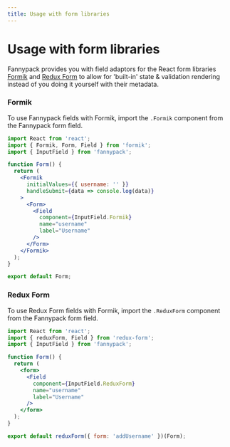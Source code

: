```yaml
---
title: Usage with form libraries
---
```


# Usage with form libraries

Fannypack provides you with field adaptors for the React form libraries [Formik]() and [Redux Form]() to allow for 'built-in' state & validation rendering instead of you doing it yourself with their metadata.

### Formik

To use Fannypack fields with Formik, import the `.Formik` component from the Fannypack form field.

```jsx
import React from 'react';
import { Formik, Form, Field } from 'formik';
import { InputField } from 'fannypack';

function Form() {
  return (
    <Formik
      initialValues={{ username: '' }}
      handleSubmit={data => console.log(data)}
    >
      <Form>
        <Field
          component={InputField.Formik}
          name="username"
          label="Username"
        />
      </Form>
    </Formik>
  );
}

export default Form;
```

### Redux Form

To use Redux Form fields with Formik, import the `.ReduxForm` component from the Fannypack form field.

```jsx
import React from 'react';
import { reduxForm, Field } from 'redux-form';
import { InputField } from 'fannypack';

function Form() {
  return (
    <form>
      <Field
        component={InputField.ReduxForm}
        name="username"
        label="Username"
      />
    </form>
  );
}

export default reduxForm({ form: 'addUsername' })(Form);
```
